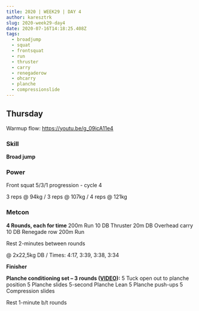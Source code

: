 ```yaml
---
title: 2020 | WEEK29 | DAY 4
author: karesztrk
slug: 2020-week29-day4
date: 2020-07-16T14:18:25.408Z
tags:
  - broadjump
  - squat
  - frontsquat
  - run
  - thruster
  - carry
  - renegaderow
  - ohcarry
  - planche
  - compressionslide
---
```


## Thursday

Warmup flow: <https://youtu.be/g_09icA11e4>

### Skill

**Broad jump**

### Power

Front squat 5/3/1 progression - cycle 4

3 reps @ 94kg / 3 reps @ 107kg / 4 reps @ 121kg

### Metcon

**4 Rounds, each for time**
200m Run
10 DB Thruster
20m DB Overhead carry
10 DB Renegade row
200m Run

Rest 2-minutes between rounds

@ 2x22,5kg DB / Times: 4:17, 3:39, 3:38, 3:34

**Finisher**

**Planche conditioning set – 3 rounds ([VIDEO](https://vimeo.com/279365456/c2bc4a2a02)):**
5 Tuck open out to planche position
5 Planche slides
5-second Planche Lean
5 Planche push-ups
5 Compression slides

Rest 1-minute b/t rounds
